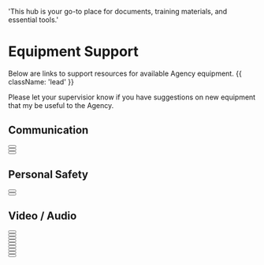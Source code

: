   'This hub is your go-to place for documents, training materials, and essential tools.'

# Equipment Support

Below are links to support resources for available Agency equipment. {{ className: 'lead' }}

<Note>
 Please let your supervisior know if you have suggestions on new equipment that my be useful to the Agency.
</Note>

## Communication

<div className="not-prose">
  <Button
    href="https://www.sonimtech.com/wp-content/uploads/2022/03/XP3plus_NAM_UG_EN_01062022_v1.3.pdf"
    variant="text"
    arrow="right"
    children="Sonim XP3+ Radio"
  />
</div>
<div className="not-prose">
  <Button
    href="https://pushtotalkplus.com/how-to-resources/user-guides/?fd=%259Fz%25B9G%25FC%2521%25D3%2581.%25E5%25C6%25D4%258CR%25CD%258E%25E0%25EC%25E1g%2507%2518%258C%250B%25DFu%25D4%25A4u%259E%2522j%259F%25E4N%2500%2504%25EFy%2526%25F66%25C4%25E9"
    variant="text"
    arrow="right"
    children="Verizon PTT+ (Sonim XP3+)"
  />
</div>
<div className="not-prose">
  <Button
    href="https://pushtotalkplus.com/how-to-resources/user-guides/?fd=%25F7%258C%257F%25C9%25CDO%253Fc%2582%2519%25C5%2596%2597%2527%25CC%257C%250D%2514%2593%2582%257C%25F2q%25F61%25A6QO%251F%25B1%25AA"
    variant="text"
    arrow="right"
    children="Verizon PTT+ (iOS App)"
  />
</div>

## Personal Safety
<div className="not-prose">
  <Button
    href="https://cdn.transcend-info.com/files/Manual/Manual-DPB10B_EN_v1.2_202206.pdf"
    variant="text"
    arrow="right"
    children="Transcend Body Camera"
  />
</div>
<div className="not-prose">
  <Button
    href="https://www.sonimtech.com/wp-content/uploads/2020/10/Sonim_SOS_FAQs_101320_Final.pdf"
    variant="text"
    arrow="right"
    children="Sonim SOS"
  />
</div>

## Video / Audio

<div className="not-prose">
  <Button
    href="https://zoomcorp.com/media/documents/E_Q2n-4K_manual.pdf"
    variant="text"
    arrow="right"
    children="Zoom Q2n-4k Audio / Video Recorder"
  />
</div>

<div className="not-prose">
  <Button
    href="https://www.sony.com/electronics/support/res/manuals/5006/733dc8893042024a01eabc32b2a0b81c/50069434M.pdf"
    variant="text"
    arrow="right"
    children="Sony ICD-UX570 Audio Recorder"
  />
</div>
<div className="not-prose">
  <Button
    href="https://dl.djicdn.com/downloads/Osmo%20Action/Osmo_Action_User_Manual_v1.0_en_7.pdf"
    variant="text"
    arrow="right"
    children="DJI Osmo Action Video Camera"
  />
</div>
<div className="not-prose">
  <Button
    href="https://dl.djicdn.com/downloads/DJI_Action_2/20220630UM/DJI_Action_2_User_Manual_V1.6_EN.pdf"
    variant="text"
    arrow="right"
    children="DJI Osmo Action 2 Video Camera"
  />
</div>
<div className="not-prose">
  <Button
    href="https://dl.djicdn.com/downloads/DJI_Mic/DJI_Mic_User_Manual_v1.0_enI.pdf"
    variant="text"
    arrow="right"
    children="DJI Mic"
  />
</div>


<div className="not-prose">
  <Button
    href="https://dl.djicdn.com/downloads/DJI_Mavic_3_Pro/20231227/DJI_Mavic_3_Pro_User_Manual_V1.2_EN.pdf"
    variant="text"
    arrow="right"
    children="DJI Mavic 3 Pro Drone"
  />
</div>
<div className="not-prose">
  <Button
    href="https://support.theta360.com/en/manual/z1/"
    variant="text"
    arrow="right"
    children="Ricoh Theta Z1 360 VR Camera"
  />
</div>
<div className="not-prose">
  <Button
    href="https://support.garmin.com/en-US/?productID=731428&tab=topics"
    variant="text"
    arrow="right"
    children="Garmin DashCam Mini 2"
  />
</div>
<div className="not-prose">
  <Button
    href="https://www.vosker.com/wp-content/uploads/2022/04/QSG_V300_EN_Web_V1.7.pdf"
    variant="text"
    arrow="right"
    children="Vosker V300 Stationary Camera"
  />
</div>
